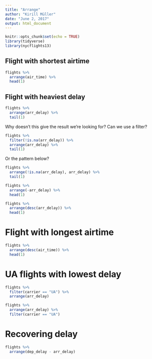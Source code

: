 ```yaml
---
title: "Arrange"
author: "Kirill Müller"
date: "June 2, 2017"
output: html_document
---
```


```r
knitr::opts_chunk$set(echo = TRUE)
library(tidyverse)
library(nycflights13)
```


## Flight with shortest airtime

```r
flights %>% 
  arrange(air_time) %>%
  head(1)
```


## Flight with heaviest delay

```r
flights %>% 
  arrange(arr_delay) %>%
  tail(1)
```

Why doesn't this give the result we're looking for? Can we use a filter?

```r
flights %>% 
  filter(!is.na(arr_delay)) %>%
  arrange(arr_delay) %>%
  tail(1)
```

Or the pattern below?

```r
flights %>% 
  arrange(!is.na(arr_delay), arr_delay) %>%
  tail(1)
```

```r
flights %>% 
  arrange(-arr_delay) %>%
  head(1)
```

```r
flights %>% 
  arrange(desc(arr_delay)) %>%
  head(1)
```


# Flight with longest airtime

```r
flights %>% 
  arrange(desc(air_time)) %>%
  head(1)
```


# UA flights with lowest delay

```r
flights %>% 
  filter(carrier == "UA") %>% 
  arrange(arr_delay)
```


```r
flights %>% 
  arrange(arr_delay) %>% 
  filter(carrier == "UA")
```


# Recovering delay

```r
flights %>% 
  arrange(dep_delay - arr_delay)
```

